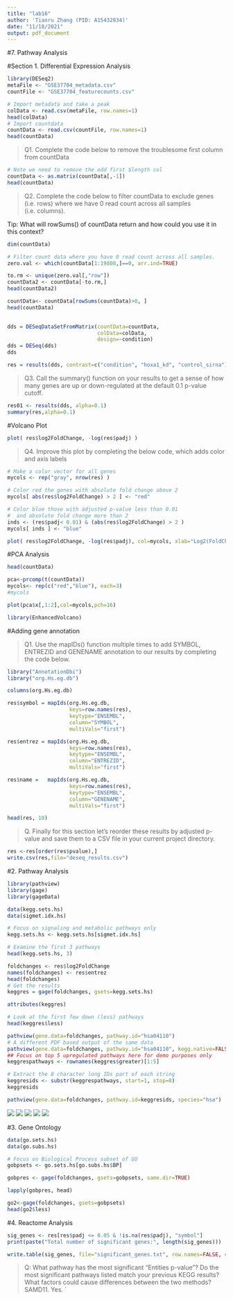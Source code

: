 ```yaml
---
title: "lab16"
author: 'Tianru Zhang (PID: A15432834)'
date: "11/18/2021"
output: pdf_document
---
```




#7. Pathway Analysis

#Section 1. Differential Expression Analysis

```r
library(DESeq2)
metaFile <- "GSE37704_metadata.csv"
countFile <- "GSE37704_featurecounts.csv"

# Import metadata and take a peak
colData <- read.csv(metaFile, row.names=1)
head(colData)
# Import countdata
countData <- read.csv(countFile, row.names=1)
head(countData)
```



>Q1. Complete the code below to remove the troublesome first column from countData


```r
# Note we need to remove the odd first $length col
countData <- as.matrix(countData[,-1])
head(countData)

```

>Q2. Complete the code below to filter countData to exclude genes (i.e. rows) where we have 0 read count across all samples (i.e. columns).

Tip: What will rowSums() of countData return and how could you use it in this context?
```r
dim(countData)
```


```r
# Filter count data where you have 0 read count across all samples.
zero.val <- which(countData[1:19808,]==0, arr.ind=TRUE)

to.rm <- unique(zero.val[,"row"])
countData2 <- countData[-to.rm,]
head(countData2)

```

```r
countData<- countData[rowSums(countData)>0, ]
head(countData)
  

```


```r
dds = DESeqDataSetFromMatrix(countData=countData,
                             colData=colData,
                             design=~condition)
dds = DESeq(dds)
dds
```

```r
res = results(dds, contrast=c("condition", "hoxa1_kd", "control_sirna"))
```

>Q3. Call the summary() function on your results to get a sense of how many genes are up or down-regulated at the default 0.1 p-value cutoff.


```r
res01 <- results(dds, alpha=0.1)
summary(res,alpha=0.1)
```

#Volcano Plot


```r
plot( res$log2FoldChange, -log(res$padj) )
```
>Q4. Improve this plot by completing the below code, which adds color and axis labels


```r
# Make a color vector for all genes
mycols <- rep("gray", nrow(res) )

# Color red the genes with absolute fold change above 2
mycols[ abs(res$log2FoldChange) > 2 ] <- "red"

# Color blue those with adjusted p-value less than 0.01
#  and absolute fold change more than 2
inds <- (res$padj< 0.01) & (abs(res$log2FoldChange) > 2 )
mycols[ inds ] <- "blue"

plot( res$log2FoldChange, -log(res$padj), col=mycols, xlab="Log2(FoldChange)", ylab="-Log(P-value)" )


```




#PCA Analysis

```r
head(countData)
```


```r
pca<-prcomp(t(countData))
mycols<- rep(c("red","blue"), each=3)
#mycols
```

```r
plot(pca$x[,1:2],col=mycols,pch=16)
```
```r
library(EnhancedVolcano)


```




#Adding gene annotation


>Q1. Use the mapIDs() function multiple times to add SYMBOL, ENTREZID and GENENAME annotation to our results by completing the code below.



```r
library("AnnotationDbi")
library("org.Hs.eg.db")

columns(org.Hs.eg.db)

res$symbol = mapIds(org.Hs.eg.db,
                    keys=row.names(res), 
                    keytype="ENSEMBL",
                    column="SYMBOL",
                    multiVals="first")

res$entrez = mapIds(org.Hs.eg.db,
                    keys=row.names(res),
                    keytype="ENSEMBL",
                    column="ENTREZID",
                    multiVals="first")

res$name =   mapIds(org.Hs.eg.db,
                    keys=row.names(res),
                    keytype="ENSEMBL",
                    column="GENENAME",
                    multiVals="first")

head(res, 10)
```



>Q. Finally for this section let's reorder these results by adjusted p-value and save them to a CSV file in your current project directory.

```r

res <-res[order(res$pvalue),]
write.csv(res,file="deseq_results.csv")
```


#2. Pathway Analysis

```r
library(pathview)
library(gage)
library(gageData)

data(kegg.sets.hs)
data(sigmet.idx.hs)

# Focus on signaling and metabolic pathways only
kegg.sets.hs <- kegg.sets.hs[sigmet.idx.hs]

# Examine the first 3 pathways
head(kegg.sets.hs, 3)
```

```r
foldchanges <- res$log2FoldChange
names(foldchanges) <- res$entrez
head(foldchanges)
# Get the results
keggres = gage(foldchanges, gsets=kegg.sets.hs)
```

```r
attributes(keggres)
```

```r
# Look at the first few down (less) pathways
head(keggres$less)
```

```r

pathview(gene.data=foldchanges, pathway.id="hsa04110")
# A different PDF based output of the same data
pathview(gene.data=foldchanges, pathway.id="hsa04110", kegg.native=FALSE)
## Focus on top 5 upregulated pathways here for demo purposes only
keggrespathways <- rownames(keggres$greater)[1:5]

# Extract the 8 character long IDs part of each string
keggresids <- substr(keggrespathways, start=1, stop=8)
keggresids

pathview(gene.data=foldchanges, pathway.id=keggresids, species="hsa")


```
![](hsa04640.pathview.png)
![](hsa04630.pathview.png)
![](hsa00140.pathview.png)
![](hsa04142.pathview.png)
![](hsa04110.pathview.png)



#3. Gene Ontology

```r
data(go.sets.hs)
data(go.subs.hs)

# Focus on Biological Process subset of GO
gobpsets <- go.sets.hs[go.subs.hs$BP]

gobpres <- gage(foldchanges, gsets=gobpsets, same.dir=TRUE)

lapply(gobpres, head)
```

```r
go2<-gage(foldchanges, gsets=gobpsets)
head(go2$less)
```

#4. Reactome Analysis


```r
sig_genes <- res[res$padj <= 0.05 & !is.na(res$padj), "symbol"]
print(paste("Total number of significant genes:", length(sig_genes)))
```
```r
write.table(sig_genes, file="significant_genes.txt", row.names=FALSE, col.names=FALSE, quote=FALSE)
```


>Q: What pathway has the most significant “Entities p-value”? Do the most significant pathways listed match your previous KEGG results? What factors could cause differences between the two methods?
SAMD11. Yes. 
`
